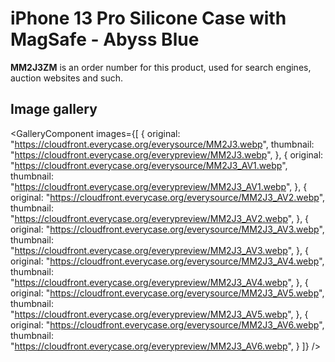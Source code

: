 
# iPhone 13 Pro Silicone Case with MagSafe - Abyss Blue

<Callout type='info' emoji='👉🏻'>**MM2J3ZM** is an order number for this product, used for search engines, auction websites and such.</Callout>

## Image gallery

<GalleryComponent
    images={[
      {
        original: "https://cloudfront.everycase.org/everysource/MM2J3.webp",
        thumbnail: "https://cloudfront.everycase.org/everypreview/MM2J3.webp",
      },
      {
        original: "https://cloudfront.everycase.org/everysource/MM2J3_AV1.webp",
        thumbnail: "https://cloudfront.everycase.org/everypreview/MM2J3_AV1.webp",
      },
      {
        original: "https://cloudfront.everycase.org/everysource/MM2J3_AV2.webp",
        thumbnail: "https://cloudfront.everycase.org/everypreview/MM2J3_AV2.webp",
      },
      {
        original: "https://cloudfront.everycase.org/everysource/MM2J3_AV3.webp",
        thumbnail: "https://cloudfront.everycase.org/everypreview/MM2J3_AV3.webp",
      },
      {
        original: "https://cloudfront.everycase.org/everysource/MM2J3_AV4.webp",
        thumbnail: "https://cloudfront.everycase.org/everypreview/MM2J3_AV4.webp",
      },
      {
        original: "https://cloudfront.everycase.org/everysource/MM2J3_AV5.webp",
        thumbnail: "https://cloudfront.everycase.org/everypreview/MM2J3_AV5.webp",
      },
      {
        original: "https://cloudfront.everycase.org/everysource/MM2J3_AV6.webp",
        thumbnail: "https://cloudfront.everycase.org/everypreview/MM2J3_AV6.webp",
      }
    ]}
  />
